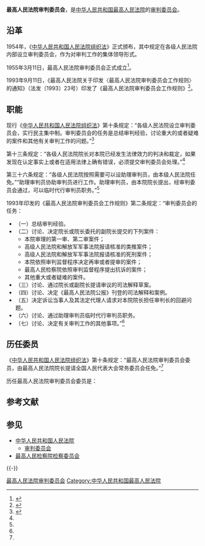 '''最高人民法院审判委员会'''，是[[中华人民共和国最高人民法院|中华人民共和国最高人民法院]]的[[审判委员会|审判委员会]]。

==沿革==
1954年，《[[中华人民共和国人民法院组织法|中华人民共和国人民法院组织法]]》正式颁布，其中规定在各级人民法院内部设立审判委员会，作为对审判工作的集体领导形式。

1955年3月11日，最高人民法院审判委员会正式成立<ref>{{Cite web|url=http://rmfyb.chinacourt.org/paper/html/2014-11/23/content_90796.htm?div=-1|title=最高人民法院机构设置简史|date=2014-11-23|publisher=人民法院报|access-date=2017-04-07|archive-date=2020-11-04|archive-url=https://web.archive.org/web/20201104154950/http://rmfyb.chinacourt.org/paper/html/2014-11/23/content_90796.htm?div=-1|dead-url=no}}</ref>。

1993年9月11日，《最高人民法院关于印发〈最高人民法院审判委员会工作规则〉的通知》（法发〔1993〕23号）印发了《最高人民法院审判委员会工作规则》<ref name=gzgz>{{Cite web|url=http://www.china.com.cn/law/flfg/txt/2006-08/08/content_7061324.htm|title=最高人民法院关于印发《最高人民法院审判委员会工作规则》的通知|date=2006-08-08|publisher=中国网|access-date=2017-04-08|archive-date=2017-04-09|archive-url=https://web.archive.org/web/20170409021304/http://www.china.com.cn/law/flfg/txt/2006-08/08/content_7061324.htm|dead-url=no}}</ref>。

==职能==
现行《[[中华人民共和国人民法院组织法|中华人民共和国人民法院组织法]]》第十条规定：“各级人民法院设立审判委员会，实行民主集中制。审判委员会的任务是总结审判经验，讨论重大的或者疑难的案件和其他有关审判工作的问题。”<ref name=elll>{{Cite web|url=http://www.npc.gov.cn/wxzl/gongbao/2006-12/05/content_5354938.htm|title=中华人民共和国人民法院组织法（修正）|date=2006-12-05|publisher=中国人大网|access-date=2017-04-07|archive-date=2020-01-27|archive-url=https://web.archive.org/web/20200127041038/http://www.npc.gov.cn/wxzl/gongbao/2006-12/05/content_5354938.htm|dead-url=no}}</ref>

第十三条规定：“各级人民法院院长对本院已经发生法律效力的判决和裁定，如果发现在认定事实上或者在适用法律上确有错误，必须提交审判委员会处理。”<ref name=elll/>

第三十六条规定：“各级人民法院按照需要可以设助理审判员，由本级人民法院任免。”“助理审判员协助审判员进行工作。助理审判员，由本院院长提出，经审判委员会通过，可以临时代行审判员职务。”<ref name=elll/>

1993年印发的《最高人民法院审判委员会工作规则》第二条规定：“审判委员会的任务：
*（一）总结审判经验。
*（二）讨论、决定院长或院长委托的副院长提交的下列案件：
**本院审理的第一审、第二审案件；
**高级人民法院和解放军军事法院报请核准的类推案件；
**高级人民法院和解放军军事法院报请核准的死刑案件；
**本院依照审判监督程序决定再审或者提审的案件；
**最高人民检察院依照审判监督程序提出抗诉的案件；
**其他重大或者疑难的案件。
*（三）讨论、通过院长或副院长提请审议的司法解释草案。
*（四）讨论、决定《最高人民法院公报》刊登的司法解释和案例。
*（五）决定诉讼当事人及其法定代理人请求对本院院长担任审判长的回避问题。
*（六）讨论、通过助理审判员临时代行审判员职务。
*（七）讨论、决定有关审判工作的其他事项。”<ref name=gzgz/>

==历任委员==
《[[中华人民共和国人民法院组织法|中华人民共和国人民法院组织法]]》第十条规定：“最高人民法院审判委员会委员，由最高人民法院院长提请全国人民代表大会常务委员会任免。”<ref name=elll/>

历任最高人民法院审判委员会委员是：
{{column|2|
* [[董必武|董必武]]（1955年2月12日—？）<ref name=yjwwe>全國人民代表大會常務委員會任命人員，中华人民共和国国务院公报1955(2)</ref>
* [[高克林|高克林]]（1955年2月12日—1961年4月3日）<ref name=yjwwe/><ref name=ejsanshq/>
* [[张志让|张志让]]（1955年2月12日—？）<ref name=yjwwe/>
* [[马锡五|马锡五]]（1955年2月12日—？）<ref name=yjwwe/>
* [[何兰阶|何兰阶]]（1955年2月12日—？；1979年11月29日—1983年9月2日）<ref name=yjwwe/><ref name=yjbly/><ref name=yjbsan/>
* [[曾汉周|曾汉周]]（1955年2月12日—？；1979年11月29日—1983年9月2日）<ref name=yjwwe/><ref name=yjbly/><ref name=yjbsan/>
* [[贾潜|贾潜]]（1955年2月12日—1958年6月3日撤职）<ref name=yjwwe/><ref name=yjwbche>{{Cite web|url=http://www.npc.gov.cn/wxzl/gongbao/2000-12/06/content_5000530.htm|title=全国人民代表大会常务委员会撤职人员（1958年6月3日）|date=2000-12-06|publisher=中国人大网|access-date=2017年4月8日|archive-url=https://web.archive.org/web/20170408081355/http://www.npc.gov.cn/wxzl/gongbao/2000-12/06/content_5000530.htm|archive-date=2017年4月8日|dead-url=yes}}</ref>
* [[邢亦民|邢亦民]]（1955年2月12日—？）<ref name=yjwwe/>
* [[宋广常|宋广常]]（1955年2月12日—1963年3月4日）<ref name=yjwwe/><ref name=yjlsany/>
* [[刘寅夏|刘寅夏]]（1955年2月12日—1958年6月3日撤职）<ref name=yjwwe/><ref name=yjwbche/>
* [[杨奇锐|杨奇锐]]（1955年2月12日—1959年9月17日）<ref name=yjwwe/><ref name=yjwjjyq/>
* [[王德茂|王德茂]]（1956年8月29日—？）<ref name=yijiesshs>{{Cite web|url=http://www.npc.gov.cn/npc/cwhhy/content_5668.htm|title=第一届全国人民代表大会常务委员会第四十四次会议简况|date=2000-12-07|publisher=中国人大网|archiveurl=https://web.archive.org/web/20170408171510/http://www.npc.gov.cn/npc/cwhhy/content_5668.htm|archivedate=2017-04-08|dead-url=yes|access-date=2017-04-08}}</ref>
* [[韩幽桐|韩幽桐]]（1956年8月29日—1959年1月23日）<ref name=yijiesshs/><ref>{{Cite web|url=http://www.npc.gov.cn/wxzl/gongbao/2000-12/10/content_5000583.htm|title=全国人民代表大会常务委员会任免人员（1959年1月23日）|date=2000-12-10|publisher=中国人大网}}</ref>
* [[陈奇涵|陈奇涵]]（1957年4月22日—？）<ref name=yjwqe>{{Cite web|url=http://www.npc.gov.cn/wxzl/gongbao/2000-12/06/content_5000317.htm|title=全国人民代表大会常务委员会任命人员（1957年第2期公报）|date=2000-12-06|publisher=中国人大网|access-date=2017-04-08|archive-date=2017-04-08|archive-url=https://web.archive.org/web/20170408171508/http://www.npc.gov.cn/wxzl/gongbao/2000-12/06/content_5000317.htm|dead-url=no}}</ref>
* [[钟汉华|钟汉华]]（1957年4月22日—？）<ref name=yjwqe/>
* [[王维纲|王维纲]]（1959年9月17日—？；1979年11月29日—1982年5月4日）<ref name=yjwjjyq>{{Cite web|url=http://www.npc.gov.cn/wxzl/gongbao/2000-12/06/content_5000643.htm|title=全国人民代表大会常务委员会任免人员（1959年9月17日）|date=2000-12-06|publisher=中国人大网|access-date=2017-04-08|archive-date=2017-04-08|archive-url=https://web.archive.org/web/20170408171541/http://www.npc.gov.cn/wxzl/gongbao/2000-12/06/content_5000643.htm|dead-url=no}}</ref><ref name=yjbly/><ref name=eybew>{{Cite web|url=http://www.npc.gov.cn/wxzl/gongbao/2000-12/10/content_5001313.htm|title=全国人民代表大会常务委员会关于任免的决议（1982年5月）|date=2000-12-10|publisher=中国人大网|access-date=2017-04-08|archive-date=2017-04-07|archive-url=https://web.archive.org/web/20170407150217/http://www.npc.gov.cn/wxzl/gongbao/2000-12/10/content_5001313.htm|dead-url=no}}</ref>
* [[吴德峰|吴德峰]]（1961年4月3日—？）<ref name=ejsanshq>{{Cite web|url=http://www.npc.gov.cn/npc/cwhhy/content_5770.htm|title=第二届全国人民代表大会常务委员会第三十七次会议简况|date=2000-12-07|publisher=中国人大网|archiveurl=https://web.archive.org/web/20170409021055/http://www.npc.gov.cn/npc/cwhhy/content_5770.htm|archivedate=2017-04-09|dead-url=yes|access-date=2017-04-08}}</ref>
* [[胡光|胡光]]（1963年3月4日—？）<ref name=yjlsany>{{Cite web|url=http://www.npc.gov.cn/wxzl/gongbao/1963-03/04/content_1480958.htm|title=全国人民代表大会常务委员会任免人员（1963年第1期公报）|date=1963-03-04|publisher=中国人大网|access-date=2017-04-08|archive-date=2017-04-08|archive-url=https://web.archive.org/web/20170408081536/http://www.npc.gov.cn/wxzl/gongbao/1963-03/04/content_1480958.htm|dead-url=no}}</ref>
* [[谭甫仁|谭甫仁]]（1964年12月12日—？）<ref>{{Cite web|url=http://www.law-lib.com/law/law_view.asp?id=94977|title=全国人民代表大会常务委员会任免人员（1965年第1期公报）|date=1964-12-12|publisher=法律图书馆|access-date=2017-04-08|archive-date=2019-06-05|archive-url=https://web.archive.org/web/20190605235528/http://www.law-lib.com/law/law_view.asp?id=94977|dead-url=no}}</ref>
* [[江华_(政治人物)|江华]]（1979年11月29日—1983年9月2日）<ref name=yjbly>{{Cite web|url=http://www.npc.gov.cn/wxzl/gongbao/2000-12/10/content_5328196.htm|title=全国人民代表大会常务委员会任命人员（1980年第1期公报）|date=2000-12-10|publisher=中国人大网|access-date=2017-04-08|archive-date=2020-05-09|archive-url=https://web.archive.org/web/20200509020559/http://www.npc.gov.cn/wxzl/gongbao/2000-12/10/content_5328196.htm|dead-url=no}}</ref><ref name=yjbsan/>
* [[郑绍文|郑绍文]]（1979年11月29日—1982年5月4日）<ref name=yjbly/><ref name=eybew/>
* [[王战平|王战平]]（1979年11月29日—1985年6月18日）<ref name=yjbly/><ref name=yjbsan/>
* [[杨化南|杨化南]]（1979年11月29日—1982年11月19日）<ref name=yjbly/><ref name=yjbeyyj/>
* [[王怀安|王怀安]]（1979年11月29日—1983年9月2日）<ref name=yjbly/><ref name=yjbsan/>
* [[鲁明健|鲁明健]]（1979年11月29日—1983年9月2日）<ref name=yjbly/><ref name=yjbsan/>
* [[李荣棣|李荣棣]]（1979年11月29日—1982年11月19日）<ref name=yjbly/><ref name=yjbeyyj/>
* [[李月波|李月波]]（1979年11月29日—1982年11月19日）<ref name=yjbly/><ref name=yjbeyyj/>
* [[宋光|宋光]]（1981年6月10日—1982年11月19日）<ref>{{Cite web|url=http://www.npc.gov.cn/wxzl/gongbao/2000-12/05/content_5001243.htm|title=第五届全国人民代表大会常务委员会任免人员（1981年6月10日）|date=2000-12-05|publisher=中国人大网|access-date=2017-04-08|archive-date=2017-04-06|archive-url=https://web.archive.org/web/20170406201120/http://www.npc.gov.cn/wxzl/gongbao/2000-12/05/content_5001243.htm|dead-url=no}}</ref><ref name=yjbeyyj/>
* [[林准|林准]]（1982年11月19日—1993年9月2日）<ref name=yjbeyyj>{{Cite web|url=http://www.npc.gov.cn/wxzl/gongbao/2000-12/05/content_5001342.htm|title=第五届全国人民代表大会常务委员会任免人员（1982年11月19日）|date=2000-12-05|publisher=中国人大网|access-date=2017-04-08|archive-date=2017-04-06|archive-url=https://web.archive.org/web/20170406110652/http://www.npc.gov.cn/wxzl/gongbao/2000-12/05/content_5001342.htm|dead-url=no}}</ref><ref name=yjje/>
* [[祝铭山|祝铭山]]（1982年11月19日—2003年4月26日）<ref name=yjbeyyj/><ref name=ellsan/>
* [[彭树华|彭树华]]（1982年11月19日—1992年7月1日）<ref name=yjbeyyj/><ref name=yjbb/>
* [[孙琬钟|孙琬钟]]（1982年11月19日—1987年3月19日）<ref name=yjbeyyj/><ref name=yjbsan/>
* [[马原_(最高法)|马原]]（1982年11月19日—1995年12月28日）<ref name=yjbeyyj/><ref name=yjje/>
* [[王奇_(最高法)|王奇]]（1982年11月19日—1988年9月5日）<ref name=yjbeyyj/><ref name=yjbb/>
* [[刘珣章|刘珣章]]（1982年11月19日—1983年9月2日）<ref name=yjbeyyj/><ref name=yjbsan/>
* [[郑天翔|郑天翔]]（1983年9月2日—1988年7月1日）<ref name=yjbsan>{{Cite web|url=http://www.npc.gov.cn/wxzl/wxzl/2004-02/09/content_327759.htm|title=最高人民法院（1983年－1988年）|date=2004-02-09|publisher=中国人大网|access-date=2017-04-08|archive-date=2017-04-06|archive-url=https://web.archive.org/web/20170406110934/http://www.npc.gov.cn/wxzl/wxzl/2004-02/09/content_327759.htm|dead-url=no}}</ref><ref name=yjbb/>
* [[任建新|任建新]]（1983年9月2日—？）<ref name=yjbsan/>
* [[唐德华|唐德华]]（1985年11月22日—2001年6月30日）<ref name=yjbsan/><ref name=yjjb/>
* [[宋鑫春|宋鑫春]]（1987年9月5日—1990年12月28日；1992年9月4日—1995年8月29日）<ref name=yjbsan/><ref name=yjbb/><ref name=yjje/>
* [[李国堂|李国堂]]（1987年9月5日—1992年7月1日）<ref name=yjbsan/><ref name=yjbb/>
* [[宋雅亭|宋雅亭]]（1987年9月5日—1994年12月29日）<ref name=yjbsan/><ref name=yjje/>
* [[张懋_(最高法)|张懋]]（1987年9月5日—1994年12月29日）<ref name=yjbsan/><ref name=yjje/>
* [[周道鸾|周道鸾]]（1987年9月5日—1994年12月29日）<ref name=yjbsan/><ref name=yjje/>
* [[华联奎|华联奎]]（1988年7月1日—1993年9月2日）<ref name=yjbb>{{Cite web|url=http://www.npc.gov.cn/wxzl/wxzl/2004-02/09/content_327758.htm|title=最高人民法院（1988年－1992年）|date=2004-02-09|publisher=中国人大网|access-date=2017-04-08|archive-date=2019-10-19|archive-url=https://web.archive.org/web/20191019101954/http://www.npc.gov.cn/wxzl/wxzl/2004-02/09/content_327758.htm|dead-url=no}}</ref><ref name=yjje/>
* [[费宗袆|费宗袆]]（1988年9月5日—1994年12月29日）<ref name=yjbb/><ref name=yjje/>
* [[端木正|端木正]]（1990年9月7日—1995年6月30日）<ref name=yjbb/>
* [[黄杰_(最高法)|黄杰]]（1990年9月7日—1995年5月10日）<ref name=yjbb/><ref name=yjje/>
* [[王永成_(最高法)|王永成]]（1990年12月28日—1994年12月29日）<ref name=yjbb/><ref name=yjje/>
* [[刘家琛_(1937年)|刘家琛]]（1992年7月1日—2008年6月26日）<ref name=yjbb/><ref>{{Cite web|url=http://news.sohu.com/20080627/n257771589.shtml|title=刘家琛被免去最高人民法院审判委员会委员职务|date=2008-06-27|publisher=搜狐|access-date=2017-04-08|archive-date=2018-12-12|archive-url=https://web.archive.org/web/20181212224718/http://news.sohu.com/20080627/n257771589.shtml|dead-url=no}}</ref>
* [[谢安山|谢安山]]（1992年9月4日—1998年4月29日）<ref name=yjbb/><ref name=yjjb/>
* [[高昌礼|高昌礼]]（1993年7月2日—1998年4月29日）<ref name=yjje>{{Cite web|url=http://www.npc.gov.cn/wxzl/wxzl/2004-02/09/content_327757.htm|title=最高人民法院（1992年－1997年）|date=2004-02-09|publisher=中国人大网|access-date=2017-04-08|archive-date=2020-05-09|archive-url=https://web.archive.org/web/20200509020619/http://www.npc.gov.cn/wxzl/wxzl/2004-02/09/content_327757.htm|dead-url=no}}</ref><ref name=yjjb/>
* [[王景荣_(法官)|王景荣]]（1993年7月2日—1995年10月30日）<ref name=yjje/>
* [[甘明秀|甘明秀]]（1994年12月29日—1999年12月25日）<ref name=yjje/><ref name=yjjb/>
* [[黄赤东|黄赤东]]（1994年12月29日—1999年12月25日）<ref name=yjje/><ref name=yjjb/>
* [[梁书文|梁书文]]（1994年12月29日—1999年12月25日）<ref name=yjje/><ref name=yjjb/>
* [[孙泊生|孙泊生]]（1994年12月29日—1999年12月25日）<ref name=yjje/><ref name=yjjb/>
* [[杨润时|杨润时]]（1994年12月29日—2005年7月1日）<ref name=yjje/><ref name=ellsan/>
* [[罗豪才|罗豪才]]（1995年6月30日—2000年4月29日）<ref name=yjje/><ref name=yjjb/>
* [[李国光|李国光]]（1995年12月28日—2003年4月26日）<ref name=yjje/><ref name=ellsan/>
* [[张军_(1956年)|张军]]（1998年11月4日—2003年6月28日；2005年8月28日—2012年10月）<ref name=yjjb>{{Cite web|url=http://www.npc.gov.cn/wxzl/wxzl/2004-02/09/content_327756.htm|title=最高人民法院（1998年－2002年）|date=2004-02-09|publisher=中国人大网|access-date=2017-04-08|archive-url=https://web.archive.org/web/20160306052226/http://www.npc.gov.cn/wxzl/wxzl/2004-02/09/content_327756.htm|archive-date=2016-03-06|dead-url=yes}}</ref><ref name=ellsan/>
* [[南英|南英]]（1998年11月4日—2004年10月27日）<ref name=yjjb/><ref name=ellsan/>
* [[纪敏|纪敏]]（1998年11月4日—2007年6月29日）<ref name=yjjb/><ref name=jimin>{{Cite web|url=http://news.xinhuanet.com/politics/2007-06/29/content_6309743.htm|title=杜万华任最高法院民事审判第一庭庭长|date=2007-06-29|publisher=新华网|access-date=2017-04-08|archive-date=2013-03-28|archive-url=https://web.archive.org/web/20130328132309/http://news.xinhuanet.com/politics/2007-06/29/content_6309743.htm|dead-url=no}}</ref>
* [[姜兴长|姜兴长]]（1998年12月29日—2008年4月24日）<ref name=yjjb/><ref name=shendey/>
* [[沈德咏|沈德咏]]（1998年12月29日—2006年12月29日；2008年4月24日—2018年6月22日）<ref name=yjjb/><ref>{{Cite web|url=http://news.sohu.com/20061229/n247343579.shtml|title=全国人大常委会:免去沈德咏最高法院副院长职务|date=2006-12-29|publisher=搜狐|access-date=2017-04-08|archive-date=2019-06-11|archive-url=https://web.archive.org/web/20190611122136/http://news.sohu.com/20061229/n247343579.shtml|dead-url=no}}</ref><ref name=shendey>{{Cite web|url=http://news.xinhuanet.com/newscenter/2008-04/24/content_8044289.htm|title=沈德咏为最高法院副院长|date=2008-04-24|publisher=新华网|access-date=2017-04-08|archive-date=2015-10-05|archive-url=https://web.archive.org/web/20151005120718/http://news.xinhuanet.com/newscenter/2008-04/24/content_8044289.htm|dead-url=no}}</ref>
* [[黄松有|黄松有]]（1999年6月28日—2008年10月28日）<ref name=yjjb/><ref>{{Cite web|url=http://npc.people.com.cn/GB/8245513.html|title=全国人大常委会免去黄松有最高人民法院副院长职务|date=2008-10-28|publisher=人民网|access-date=2017-04-08|archive-url=https://web.archive.org/web/20160304061056/http://npc.people.com.cn/GB/8245513.html|archive-date=2016-03-04|dead-url=yes}}</ref>
* [[江必新|江必新]]（1999年6月28日—2004年6月25日；2007年12月29日—2020年4月29日）<ref name=yjjb/><ref name=ellsan/><ref>{{Cite web|url=http://news.163.com/10/0125/14/5TSONPDR000120GU.html|title=江必新被任命为最高人民法院副院长|date=2010-01-25|publisher=网易|archiveurl=https://web.archive.org/web/20170409021058/http://news.163.com/10/0125/14/5TSONPDR000120GU.html|archivedate=2017-04-09|dead-url=yes|access-date=2017-04-08}}</ref>
* [[曹建明|曹建明]]（1999年10月31日—2008年4月24日）<ref name=yjjb/><ref name=shendey/>
* [[万鄂湘|万鄂湘]]（2000年4月29日—2013年3月19日）<ref name=yjjb/><ref>{{Cite web|url=http://news.ifeng.com/mainland/detail_2013_03/19/23275307_0.shtml|title=人大常委会免去万鄂湘最高人民法院副院长职务|date=2013-03-19|publisher=凤凰网|access-date=2017-04-08|archive-date=2020-04-16|archive-url=https://web.archive.org/web/20200416175731/http://news.ifeng.com/mainland/detail_2013_03/19/23275307_0.shtml|dead-url=no}}</ref>
* [[奚晓明|奚晓明]]（2000年8月25日—2015年8月29日）<ref name=yjjb/><ref>{{Cite web|url=http://www.chinacourt.org/article/detail/2015/08/id/1698175.shtml|title=全国人民代表大会常务委员会免职名单|date=2015-08-30|publisher=中国法院网|access-date=2017-04-08|archive-date=2019-06-24|archive-url=https://web.archive.org/web/20190624212546/https://www.chinacourt.org/article/detail/2015/08/id/1698175.shtml|dead-url=no}}</ref>
* [[蒋志培|蒋志培]]（2000年10月31日—2008年8月29日）<ref name=yjjb/><ref>{{Cite web|url=http://news.sohu.com/20080829/n259275030.shtml|title=免去蒋志培的最高人民法院审判委员会委员职务|date=2008-08-29|publisher=搜狐|access-date=2017-04-08|archive-date=2019-06-05|archive-url=https://web.archive.org/web/20190605204311/http://news.sohu.com/20080829/n259275030.shtml|dead-url=no}}</ref>
* [[苏泽林|苏泽林]]（2001年8月31日—2013年6月29日）<ref name=yjjb/><ref>{{Cite web|url=http://www.court.gov.cn/fabu-xiangqing-12994.html|title=全国人民代表大会常务委员会任免名单|date=2013-07-02|publisher=中华人民共和国最高人民法院|access-date=2017-04-08|archive-date=2019-06-05|archive-url=https://web.archive.org/web/20190605150137/http://www.court.gov.cn/fabu-xiangqing-12994.html|dead-url=no}}</ref>
* [[俞灵雨|俞灵雨]]（2002年4月28日—2012年2月29日）<ref name=yjjb/><ref>{{Cite web|url=http://news.163.com/12/0301/09/7RGGRV3N00014AEE.html|title=俞灵雨被免去最高法审判委员会委员、审判员职务|date=2012-03-01|publisher=网易|archiveurl=https://web.archive.org/web/20170409111049/http://news.163.com/12/0301/09/7RGGRV3N00014AEE.html|archivedate=2017-04-09|dead-url=yes|access-date=2017-04-08}}</ref>
* [[黄尔梅|黄尔梅]]（2002年4月28日—2015年12月27日；2006年11月至2011年10月任副部级专职委员）<ref name=yjjb/><ref name=elywyeeq/><ref>{{Cite web|url=http://news.sohu.com/20111029/n323870855.shtml|title=人大常委会任命黄尔梅为最高人民法院副院长|date=2011-10-29|publisher=搜狐|access-date=2017-04-08|archive-date=2018-08-13|archive-url=https://web.archive.org/web/20180813141337/http://news.sohu.com/20111029/n323870855.shtml|dead-url=no}}</ref>
* [[熊选国|熊选国]]（2002年4月28日—2011年8月26日）<ref name=yjjb/><ref>{{Cite web|url=http://news.xinhuanet.com/politics/2011-08/28/c_121922385.htm|title=全国人民代表大会常务委员会任免名单|date=2011-08-28|publisher=新华网|access-date=2017-04-08|archive-date=2012-06-19|archive-url=https://web.archive.org/web/20120619013135/http://news.xinhuanet.com/politics/2011-08/28/c_121922385.htm|dead-url=no}}</ref>
* [[李玉成|李玉成]]（2002年8月29日—2008年12月27日）<ref name=yjjb/><ref name=ellbyeeq/>
* [[王秀红|王秀红]]（2003年4月26日—2010年10月28日；2006年至2010年10月任副部级专职委员）<ref name=ellsan>{{Cite web|url=http://www.npc.gov.cn/wxzl/wxzl/2004-02/09/content_327755.htm|title=最高人民法院（2003年－）|date=2004-02-09|publisher=中国人大网|access-date=2017-04-08|archive-url=https://web.archive.org/web/20200416175657/http://www.npc.gov.cn/wxzl/wxzl/2004-02/09/content_327755.htm|archive-date=2020-04-16|dead-url=yes}}</ref><ref>{{Cite web|url=http://politics.people.com.cn/GB/41223/13074004.html|title=全国人民代表大会常务委员会任免最高法审判员名单|date=2010-10-28|publisher=人民网|access-date=2017-04-08|archive-date=2012-01-19|archive-url=https://web.archive.org/web/20120119180845/http://politics.people.com.cn/GB/41223/13074004.html|dead-url=no}}</ref>
* [[孙华璞|孙华璞]]（2004年6月25日—2008年2月28日；2015年7月1日—2020年4月29日）<ref name=ellsan/><ref name=sunqian>{{Cite web|url=http://www.chinacourt.org/article/detail/2008/02/id/290520.shtml|title=全国人民代表大会常务委员会免职名单|date=2008-02-29|publisher=中国法院网|access-date=2017-04-08|archive-date=2019-06-16|archive-url=https://web.archive.org/web/20190616163546/https://www.chinacourt.org/article/detail/2008/02/id/290520.shtml|dead-url=no}}</ref><ref name=elywqy/>
* [[李克_(1955年)|李克]]（2004年12月29日—2009年2月28日）<ref name=ellsan/><ref>{{Cite web|url=http://www.chinacourt.org/article/detail/2009/03/id/347413.shtml|title=全国人民代表大会常务委员会免职名单|date=2009-03-02|publisher=中国法院网|access-date=2017-04-08|archive-date=2017-04-09|archive-url=https://web.archive.org/web/20170409111144/http://www.chinacourt.org/article/detail/2009/03/id/347413.shtml|dead-url=no}}</ref>
* [[钱锋_(法官)|钱锋]]（2005年4月27日—2008年2月28日）<ref name=ellsan/><ref name=sunqian/>
* [[邵文虹|邵文虹]]（2005年4月27日—2009年12月26日）<ref name=ellsan/><ref>{{Cite web|url=http://www.gov.cn/xinwen/2009-12/28/content_2609786.htm|title=全国人大常委会任免最高人民法院工作人员|date=2009-12-28|publisher=中国政府网|access-date=2017-04-08|archive-date=2018-02-24|archive-url=https://web.archive.org/web/20180224114406/http://www.gov.cn/xinwen/2009-12/28/content_2609786.htm|dead-url=no}}</ref>
* [[任卫华|任卫华]]（2006年6月29日—2010年12月25日）<ref name=ellllej>{{Cite web|url=http://npc.people.com.cn/GB/28320/66457/66942/4545990.html|title=任命任卫华等为最高人民法院审判委员会委员|date=2006-06-30|publisher=人民网|access-date=2017-04-08|archive-date=2017-04-09|archive-url=https://web.archive.org/web/20170409021428/http://npc.people.com.cn/GB/28320/66457/66942/4545990.html|dead-url=no}}</ref><ref name=elylyeew/>
* [[杨万明_(法官)|杨万明]]（2006年6月29日—2016年2月26日）<ref name=ellllej/><ref>{{Cite web|url=http://www.chinacourt.org/article/detail/2016/02/id/1811913.shtml|title=全国人民代表大会常务委员会任免名单|date=2016-02-27|publisher=中国法院网|access-date=2017-04-08|archive-date=2019-05-03|archive-url=https://web.archive.org/web/20190503100340/https://www.chinacourt.org/article/detail/2016/02/id/1811913.shtml|dead-url=no}}</ref>
* [[高贵君|高贵君]]（2006年6月29日—2015年12月27日）<ref name=ellllej/><ref name=elywyeeq/>
* [[高憬宏|高憬宏]]（2006年6月29日—2010年12月25日；2012年6月30日—2013年10月25日；2019年1月30日—；2012年6月至2013年10月任副部级专职委员）<ref name=ellllej/><ref name=elysanylew/><ref>{{Cite web|url=http://www.law-lib.com/fzdt/newshtml/yjdt/20120701215415.htm|title=全国人民代表大会常务委员会任免名单（法院）|date=2012-07-01|publisher=法律图书馆|archiveurl=https://web.archive.org/web/20170409111014/http://www.law-lib.com/fzdt/newshtml/yjdt/20120701215415.htm|archivedate=2017-04-09|dead-url=yes|access-date=2017-04-08}}</ref><ref name=elylyeew/><ref>{{Cite web|url=http://www.npc.gov.cn/zgrdw/npc/xinwen/2019-01/30/content_2071344.htm|title=全国人民代表大会常务委员会任免名单（2019年1月30日第十三届全国人民代表大会常务委员会第八次会议通过）|date=2019-01-30|publisher=中国人大网}}</ref>
* [[景汉朝|景汉朝]]（2006年10月31日—2017年4月27日；2006年至2009年6月任副部级专职委员）<ref name=ellliuylsy>{{Cite web|url=http://www.gov.cn/jrzg/2006-10/31/content_429181.htm|title=全国人民代表大会常务委员会任免及批准免职名单|date=2006-10-31|publisher=中国政府网|access-date=2017-04-08|archive-date=2019-09-05|archive-url=https://web.archive.org/web/20190905081128/http://www.gov.cn/jrzg/2006-10/31/content_429181.htm|dead-url=no}}</ref><ref name=jinghe>{{Cite web|url=http://news.ifeng.com/a/20170427/51016635_0.shtml|title=景汉朝、贺荣被免去最高人民法院副院长职务|date=2017-04-27|publisher=凤凰网|access-date=2017-04-30|archive-date=2019-05-02|archive-url=https://web.archive.org/web/20190502135859/http://news.ifeng.com/a/20170427/51016635_0.shtml|dead-url=no}}</ref>
* [[刘学文|刘学文]]（2006年10月31日—2016年12月25日；2010年9月至2016年12月任副部级专职委员）<ref name=ellliuylsy/><ref>{{Cite web|url=http://www.court.gov.cn/fabu-xiangqing-33771.html|title=全国人民代表大会常务委员会任免名单|date=2016-12-25|publisher=中华人民共和国最高人民法院|access-date=2017-04-08|archive-date=2020-11-04|archive-url=https://web.archive.org/web/20201104101203/http://www.court.gov.cn/fabu-xiangqing-33771.html|dead-url=no}}</ref>
* [[宋晓明|宋晓明]]（2006年10月31日—2019年8月26日）<ref name=ellliuylsy/><ref name="npc20190826">{{Cite web|url=http://www.npc.gov.cn/npc/c30834/201908/bebbe052946d4e51bff9a3730c0ac041.shtml|title=全国人民代表大会常务委员会任免名单（2019年8月26日第十三届全国人民代表大会常务委员会第十二次会议通过）|date=2019-08-26|publisher=中国人大网|access-date=2021-03-06|archive-date=2019-12-13|archive-url=https://web.archive.org/web/20191213085053/http://www.npc.gov.cn/npc/c30834/201908/bebbe052946d4e51bff9a3730c0ac041.shtml|dead-url=no}}</ref>
* [[赵大光|赵大光]]（2006年10月31日—2015年8月29日）<ref name=ellliuylsy/><ref name=elywbej/>
* [[宫鸣|宫鸣]]（2006年10月31日—2014年6月27日）<ref name=ellliuylsy/><ref>{{Cite web|url=http://www.npc.gov.cn/wxzl/gongbao/2014-08/22/content_1879710.htm|title=全国人民代表大会常务委员会任免名单（最高人民法院审判委员会委员、庭长、副庭长、审判员）|date=2014-08-22|publisher=中国人大网|access-date=2017-04-08|archive-date=2017-04-09|archive-url=https://web.archive.org/web/20170409021207/http://www.npc.gov.cn/wxzl/gongbao/2014-08/22/content_1879710.htm|dead-url=no}}</ref>
* [[杜万华|杜万华]]（2007年6月29日—2017年12月27日；2012年6月至2017年12月任副部级专职委员）<ref name=jimin/><ref name=peixdzw/><ref>{{Cite web|url=http://www.court.gov.cn/fabu-xiangqing-75662.html|title=全国人民代表大会常务委员会任免名单|date=2017-12-27|publisher=中华人民共和国最高人民法院|access-date=2018-02-24|archive-date=2020-11-09|archive-url=https://web.archive.org/web/20201109184154/http://www.court.gov.cn/fabu-xiangqing-75662.html|dead-url=no}}</ref>
* [[张建南|张建南]]（2008年12月27日—2016年9月3日）<ref name=ellbyeeq>{{Cite web|url=http://www.chinacourt.org/article/detail/2008/12/id/338581.shtml|title=全国人民代表大会常务委员会任免名单|date=2008-12-29|publisher=中国法院网|access-date=2017-04-08|archive-date=2019-06-15|archive-url=https://web.archive.org/web/20190615134928/https://www.chinacourt.org/article/detail/2008/12/id/338581.shtml|dead-url=no}}</ref><ref name=elyliujs>{{Cite web|url=http://www.chinacourt.org/article/detail/2016/09/id/2074357.shtml|title=全国人民代表大会常务委员会任免名单|date=2016-09-04|publisher=中国法院网|access-date=2017-04-08|archive-date=2019-05-04|archive-url=https://web.archive.org/web/20190504061909/https://www.chinacourt.org/article/detail/2016/09/id/2074357.shtml|dead-url=no}}</ref>
* [[刘贵祥|刘贵祥]]（2008年12月27日—；2014年4月起任副部级专职委员）<ref name=ellbyeeq/><ref name=peixdzw/>
* [[卫彦明|卫彦明]]（2008年12月27日—2013年2月27日）<ref name=ellbyeeq/><ref>{{Cite web|url=http://news.xinhuanet.com/renshi/2013-02/27/c_114822142.htm|title=全国人民代表大会常务委员会免职名单|date=2013-02-27|publisher=凤凰网|access-date=2017-04-08|archive-date=2013-03-03|archive-url=https://web.archive.org/web/20130303044128/http://news.xinhuanet.com/renshi/2013-02/27/c_114822142.htm|dead-url=no}}</ref>
* [[孔祥俊|孔祥俊]]（2010年12月25日—2016年9月3日）<ref name=elylyeew>{{Cite web|url=http://www.court.gov.cn/fabu-xiangqing-12978.html|title=全国人大常委会任免名单|date=2010-12-29|publisher=中华人民共和国最高人民法院|access-date=2017-04-08|archive-date=2020-09-26|archive-url=https://web.archive.org/web/20200926041900/http://www.court.gov.cn/fabu-xiangqing-12978.html|dead-url=no}}</ref><ref name=elyliujs/>
* [[周峰_(最高法)|周峰]]（2010年12月25日—2019年1月30日）<ref name=elylyeew/>
* [[郑学林|郑学林]]（2010年12月25日—）<ref name=elylyeew/>
* [[胡云腾|胡云腾]]（2010年12月25日—2018年10月26日；2014年4月至2018年10月任副部级专职委员）<ref name=elylyeew/><ref name=peixdzw/>
* [[裴显鼎|裴显鼎]]（2010年12月25日—2020年12月26日；2017年4月至2020年12月任副部级专职委员）<ref name=elylyeew/><ref name=peixdzw>{{Cite web|url=http://china.caixin.com/2017-05-05/101086507.html|title=裴显鼎升任最高法院审委会副部级专委|date=2017-05-05|publisher=财新网|access-date=2017-05-05|archive-date=2020-08-06|archive-url=https://web.archive.org/web/20200806002441/http://china.caixin.com/2017-05-05/101086507.html|dead-url=no}}</ref>
* [[戴长林|戴长林]]（2010年12月25日—2017年11月4日）<ref name=elylyeew/><ref name=daichlin>{{Cite web|url=http://www.thepaper.cn/newsDetail_forward_1850552|title=戴长林不再担任最高人民法院审判委员会委员、审判员职务|date=2017-11-04|publisher=澎湃新闻|access-date=2017-11-05|archive-date=2019-06-11|archive-url=https://web.archive.org/web/20190611140332/http://www.thepaper.cn/newsDetail_forward_1850552|dead-url=no}}</ref>
* [[贺荣|贺荣]]（2011年12月31日—2017年4月27日；2011年12月至2013年10月任副部级专职委员；2020年4月29日—）<ref>{{Cite web|url=http://old.chinacourt.org/public/detail.php?id=472788|title=全国人民代表大会常务委员会任免名单|date=2012-01-01|publisher=中国法院网|deadurl=yes|archiveurl=https://web.archive.org/web/20170409111413/http://old.chinacourt.org/public/detail.php?id=472788|archivedate=2017-04-09|df=|access-date=2017-04-08}}</ref><ref name=jinghe/>
* [[徐家新|徐家新]]（2013年4月25日—2018年8月31日）<ref name=elysansiew>{{Cite web|url=http://www.ce.cn/xwzx/gnsz/gdxw/201304/25/t20130425_24326753.shtml|title=徐家新任最高人民法院审判委员会委员|date=2013-04-25|publisher=中国经济网|archiveurl=https://web.archive.org/web/20170409110928/http://www.ce.cn/xwzx/gnsz/gdxw/201304/25/t20130425_24326753.shtml|archivedate=2017-04-09|dead-url=yes|access-date=2017-04-08}}</ref>
* [[姜启波|姜启波]]（2013年4月25日—）<ref name=elysansiew/>
* [[张勇健|张勇健]]（2013年4月25日—2019年1月30日）<ref name=elysansiew/>
* [[杨临萍|杨临萍]]（2013年4月25日—2017年2月24日）<ref name=elysansiew/>
* [[李少平|李少平]]（2013年10月25日—2021年8月20日）<ref name=elysanylew>{{Cite web|url=http://www.npc.gov.cn/wxzl/gongbao/2014-01/02/content_1823318.htm|title=全国人民代表大会常务委员会任免名单（最高人民法院副院长、审判委员会委员、审判员）|date=2014-01-02|publisher=中国人大网|access-date=2017-04-08|archive-date=2014-04-17|archive-url=https://web.archive.org/web/20140417142822/http://www.npc.gov.cn/wxzl/gongbao/2014-01/02/content_1823318.htm|dead-url=no}}</ref><ref name="npc20210820">{{Cite web|url=http://www.npc.gov.cn/npc/c30834/202108/b02b177e1b0d42e8b533d240102af9a9.shtml|title=全国人民代表大会常务委员会任免名单（2021年8月20日第十三届全国人民代表大会常务委员会第三十次会议通过）|date=2021-08-20|publisher=中国人大网|access-date=2021-08-20|archive-date=2021-08-20|archive-url=https://web.archive.org/web/20210820145759/http://www.npc.gov.cn/npc/c30834/202108/b02b177e1b0d42e8b533d240102af9a9.shtml|dead-url=no}}</ref>
* [[陶凯元|陶凯元]]（2013年12月28日—）<ref name=zgjcw>{{Cite web|url=http://news.cpd.com.cn/n18106/c20906364/content.html|title=全国人民代表大会常务委员会任免名单|date=2013-12-28|publisher=中国警察网|access-date=2017-04-08|archive-url=https://web.archive.org/web/20170409110809/http://news.cpd.com.cn/n18106/c20906364/content.html|archive-date=2017-04-09|dead-url=yes}}</ref>
* [[罗东川|罗东川]]（2013年12月28日—2015年8月29日）<ref name=zgjcw/><ref name=elywbej>{{Cite web|url=http://www.chinacourt.org/article/detail/2015/08/id/1698176.shtml|title=全国人民代表大会常务委员会任免名单|date=2015-08-30|publisher=中国法院网|access-date=2017-04-08|archive-date=2019-06-13|archive-url=https://web.archive.org/web/20190613031819/https://www.chinacourt.org/article/detail/2015/08/id/1698176.shtml|dead-url=no}}</ref>
* [[夏道虎|夏道虎]]（2014年8月31日—2018年2月24日）<ref>{{Cite web|url=http://www.court.gov.cn/fabu-xiangqing-12998.html|title=全国人民代表大会常务委员会任免名单|date=2014-09-04|publisher=中华人民共和国最高人民法院|access-date=2017-04-08|archive-date=2019-05-02|archive-url=https://web.archive.org/web/20190502125840/http://www.court.gov.cn/fabu-xiangqing-12998.html|dead-url=no}}</ref>
* [[刘合华|刘合华]]（2015年7月1日—2018年8月31日）<ref name=elywqy>{{Cite web|url=http://www.court.gov.cn/fabu-xiangqing-14859.html|title=全国人民代表大会常务委员会任免名单|date=2015-07-02|publisher=中华人民共和国最高人民法院|access-date=2017-04-08|archive-date=2019-06-04|archive-url=https://web.archive.org/web/20190604035909/http://www.court.gov.cn/fabu-xiangqing-14859.html|dead-url=no}}</ref>
* [[贺小荣|贺小荣]]（2015年11月4日—）<ref>{{Cite web|url=http://www.npc.gov.cn/wxzl/gongbao/2016-01/05/content_1958844.htm|title=全国人民代表大会常务委员会任免名单（最高人民法院审判委员会委员、庭长、副庭长、审判员）|date=2016-01-05|publisher=中国人大网|access-date=2017-04-08|archive-date=2017-04-09|archive-url=https://web.archive.org/web/20170409021452/http://www.npc.gov.cn/wxzl/gongbao/2016-01/05/content_1958844.htm|dead-url=no}}</ref>
* [[张述元|张述元]]（2015年12月27日—2020年11月11日）<ref name=elywyeeq>{{Cite web|url=http://news.ifeng.com/a/20151228/46859558_0.shtml|title=全国人大常委会任命张述元为最高人民法院副院长|date=2015-12-28|publisher=凤凰网|access-date=2017-04-08|archive-date=2019-06-12|archive-url=https://web.archive.org/web/20190612202959/http://news.ifeng.com/a/20151228/46859558_0.shtml|dead-url=no}}</ref>
* [[姜伟_(1957年)|姜伟]]（2016年11月7日—）<ref>{{Cite web|url=http://www.dangjian.cn/djw2016sy/rsrm1/201611/t20161108_3870900.shtml|title=全国人民代表大会常务委员会任命姜伟为最高人民法院副院长|date=2016-11-08|publisher=党建网|access-date=2017-04-08|archive-date=2017-04-09|archive-url=https://web.archive.org/web/20170409110743/http://www.dangjian.cn/djw2016sy/rsrm1/201611/t20161108_3870900.shtml|dead-url=no}}</ref>
* [[杨万明_(法官)|杨万明]]（2018年6月22日—）<ref>{{Cite web|url=http://www.npc.gov.cn/npc/c30834/201806/30af40ab72bd4c0690ada3feec8bee97.shtml|title=全国人民代表大会常务委员会任免名单（2018年6月22日第十三届全国人民代表大会常务委员会第三次会议通过）|date=2018-06-22|publisher=中国人大网|access-date=2020-11-11|archive-date=2020-11-11|archive-url=https://web.archive.org/web/20201111161247/http://www.npc.gov.cn/npc/c30834/201806/30af40ab72bd4c0690ada3feec8bee97.shtml|dead-url=no}}</ref>
* [[沈亮_(1962年)|沈亮]]（2019年8月26日—；2020年12月至2021年8月任副部级专职委员）<ref name="npc20190826" /><ref>{{Cite web|url=http://www.legaldaily.com.cn/index/content/2020-12/16/content_8384557.htm|title=沈亮任最高法审委会副部级专职委员|date=2020-12-16|publisher=法制网|access-date=2021-03-06|archive-date=2021-02-28|archive-url=https://web.archive.org/web/20210228184904/http://www.legaldaily.com.cn/index/content/2020-12/16/content_8384557.htm|dead-url=no}}</ref>
* [[孟祥_(1965年)|孟祥]]（2019年8月26日—2021年8月20日）<ref name="npc20190826" /><ref name="npc20210820" />
* [[李勇_(1966年)|李勇]]（2020年8月11日—；2022年3月起任副部级专职委员）<ref name="npc20200811">{{Cite web|url=http://www.npc.gov.cn/npc/c30834/202008/76d4133693084dba85687828e736f999.shtml|title=全国人民代表大会常务委员会任免名单（2020年8月11日第十三届全国人民代表大会常务委员会第二十一次会议通过）|date=2020-08-11|publisher=中国人大网|access-date=2021-01-23|archive-date=2021-01-29|archive-url=https://web.archive.org/web/20210129114554/http://www.npc.gov.cn/npc/c30834/202008/76d4133693084dba85687828e736f999.shtml|dead-url=no}}</ref><ref>{{Cite web|url=http://district.ce.cn/newarea/sddy/202203/05/t20220305_37377782.shtml|title=李勇任最高法审判委员会副部级专职委员|date=2022-03-05|publisher=中国经济网|access-date=2022-03-06|archive-date=2022-03-06|archive-url=https://web.archive.org/web/20220306135621/http://district.ce.cn/newarea/sddy/202203/05/t20220305_37377782.shtml}}</ref>
* [[王旭光|王旭光]]（2020年8月11日—2021年1月22日）<ref name="npc20200811" /><ref>{{Cite web|url=http://www.npc.gov.cn/npc/c30834/202101/ca7cc4a197164cc8977a0f9e6084dad7.shtml|title=全国人民代表大会常务委员会任免名单（2021年1月22日第十三届全国人民代表大会常务委员会第二十五次会议通过）|date=2021-01-22|publisher=中国人大网|access-date=2021-01-23|archive-date=2021-01-29|archive-url=https://web.archive.org/web/20210129072612/http://www.npc.gov.cn/npc/c30834/202101/ca7cc4a197164cc8977a0f9e6084dad7.shtml|dead-url=no}}</ref>
* [[杨临萍|杨临萍]]（2020年12月26日—）<ref>{{Cite web|url=http://www.npc.gov.cn/npc/c30834/202012/0779afce15234d43904197cf9ae1e3f9.shtml|title=全国人民代表大会常务委员会任免名单（2020年12月26日第十三届全国人民代表大会常务委员会第二十四次会议通过）|date=2020-12-26|publisher=中国人大网|access-date=2021-01-21|archive-date=2021-01-29|archive-url=https://web.archive.org/web/20210129111529/http://www.npc.gov.cn/npc/c30834/202012/0779afce15234d43904197cf9ae1e3f9.shtml|dead-url=no}}</ref>
* [[王淑梅|王淑梅]]（2021年8月20日—）<ref name="npc20210820" />
* [[何莉|何莉]]（2022年4月20日—）<ref name="npc20220420">{{Cite web|url=http://www.npc.gov.cn/npc/c30834/202204/7b95c69a784a435a9a134fc59f7e6a46.shtml|title=全国人民代表大会常务委员会任免名单（2022年4月20日第十三届全国人民代表大会常务委员会第三十四次会议通过）|date=2022-04-20|publisher=中国人大网|access-date=2022-04-30|archive-date=2022-06-14|archive-url=https://web.archive.org/web/20220614225437/http://www.npc.gov.cn/npc/c30834/202204/7b95c69a784a435a9a134fc59f7e6a46.shtml}}</ref>
* [[滕伟|滕伟]]（2022年4月20日—）<ref name="npc20220420" />
}}

==参考文献==
{{Reflist|30em}}

==参见==
{{Portal box|中华人民共和国|法律}}
* [[中华人民共和国人民法院|中华人民共和国人民法院]]
** [[审判委员会|审判委员会]]
* [[最高人民检察院检察委员会|最高人民检察院检察委员会]]

{{-}}
{{中华人民共和国法院|最}}

[[Category:最高人民法院审判委员会|]]
[[Category:中华人民共和国最高人民法院|Category:中华人民共和国最高人民法院]]